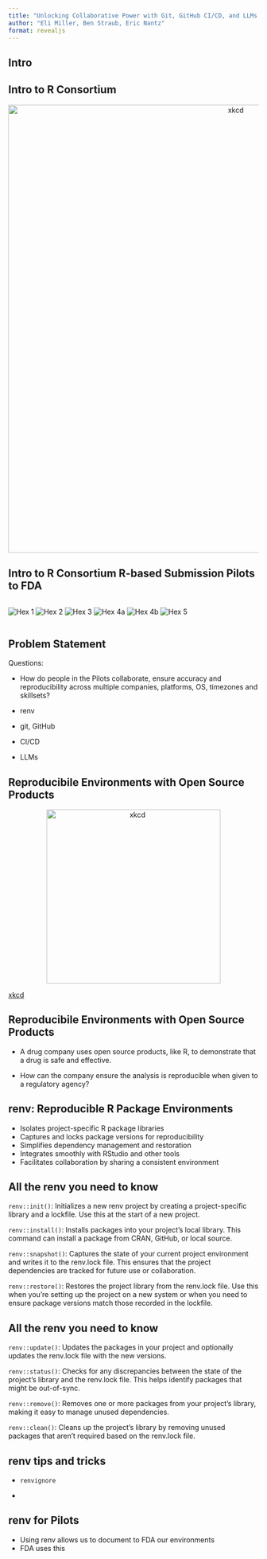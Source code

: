 ```yaml
---
title: "Unlocking Collaborative Power with Git, GitHub CI/CD, and LLMs in Pharma"
author: "Eli Miller, Ben Straub, Eric Nantz"
format: revealjs
---
```


## Intro

## Intro to R Consortium

<div style="text-align: center;"> <img src="./images/rconsortium.png" alt="xkcd" style="width: 900px;"/> </div>


## Intro to R Consortium R-based Submission Pilots to FDA

<div style="display: flex; justify-content: space-between; align-items: center;"> 
<img src="images/pilot1.png" alt="Hex 1" style="max-width: 18%; height: auto;"> 
<img src="images/pilot2.png" alt="Hex 2" style="max-width: 18%; height: auto;"> 
<img src="images/pilot3.png" alt="Hex 3" style="max-width: 18%; height: auto;"> 
<img src="images/pilot4a.png" alt="Hex 4a" style="max-width: 18%; height: auto;"> 
<img src="images/pilot4b.png" alt="Hex 4b" style="max-width: 20%; height: auto;">
<img src="images/pilot5.png" alt="Hex 5" style="max-width: 18%; height: auto;">
</div>

## Problem Statement

:::{.incremental}

Questions: 

* How do people in the Pilots collaborate, ensure accuracy and reproducibility across multiple companies, platforms, OS, timezones and skillsets?


* renv
* git, GitHub
* CI/CD
* LLMs

:::

## Reproducibile Environments with Open Source Products

<div style="text-align: center;"> <img src="./images/replication_crisis.png" alt="xkcd" style="width: 350px;"/> </div>

::: footer
[xkcd](https://xkcd.com/)
:::

## Reproducibile Environments with Open Source Products

* A drug company uses open source products, like R, to demonstrate that a drug is safe and effective.

* How can the company ensure the analysis is reproducible when given to a regulatory agency? 

## renv: Reproducible R Package Environments

:::{.incremental}

* Isolates project-specific R package libraries
* Captures and locks package versions for reproducibility
* Simplifies dependency management and restoration
* Integrates smoothly with RStudio and other tools
* Facilitates collaboration by sharing a consistent environment

:::

## All the renv you need to know {.smaller}

`renv::init()`: Initializes a new renv project by creating a project-specific library and a lockfile. Use this at the start of a new project.

`renv::install()`: Installs packages into your project’s local library. This command can install a package from CRAN, GitHub, or local source.

`renv::snapshot()`: Captures the state of your current project environment and writes it to the renv.lock file. This ensures that the project dependencies are tracked for future use or collaboration.

`renv::restore()`: Restores the project library from the renv.lock file. Use this when you’re setting up the project on a new system or when you need to ensure package versions match those recorded in the lockfile.

## All the renv you need to know {.smaller}

`renv::update()`: Updates the packages in your project and optionally updates the renv.lock file with the new versions.

`renv::status()`: Checks for any discrepancies between the state of the project’s library and the renv.lock file. This helps identify packages that might be out-of-sync.

`renv::remove()`: Removes one or more packages from your project’s library, making it easy to manage unused dependencies.

`renv::clean()`: Cleans up the project’s library by removing unused packages that aren’t required based on the renv.lock file.

## renv tips and tricks

* `renvignore`

* 


## renv for Pilots

* Using renv allows us to document to FDA our environments
* FDA uses this 






